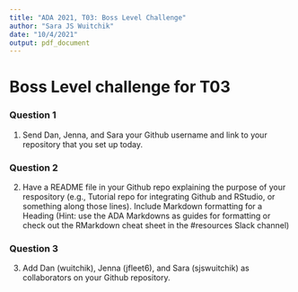 ```yaml
---
title: "ADA 2021, T03: Boss Level Challenge"
author: "Sara JS Wuitchik"
date: "10/4/2021"
output: pdf_document
---
```




# Boss Level challenge for T03

### Question 1
1. Send Dan, Jenna, and Sara your Github username and link to your repository that you set up today.

### Question 2
2. Have a README file in your Github repo explaining the purpose of your respository (e.g., Tutorial repo for integrating Github and RStudio, or something along those lines). Include Markdown formatting for a Heading (Hint: use the ADA Markdowns as guides for formatting or check out the RMarkdown cheat sheet in the #resources Slack channel)

### Question 3
3. Add Dan (wuitchik), Jenna (jfleet6), and Sara (sjswuitchik) as collaborators on your Github repository.